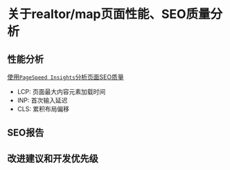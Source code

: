 # 关于realtor/map页面性能、SEO质量分析

## 性能分析

[使用`PageSpeed Insights`分析页面SEO质量](https://pagespeed.web.dev/analysis/https-www-realtor-ca-map/du7wygetx0?form_factor=desktop)
- LCP: 页面最大内容元素加载时间
- INP: 首次输入延迟
- CLS: 累积布局偏移

## SEO报告

## 改进建议和开发优先级
